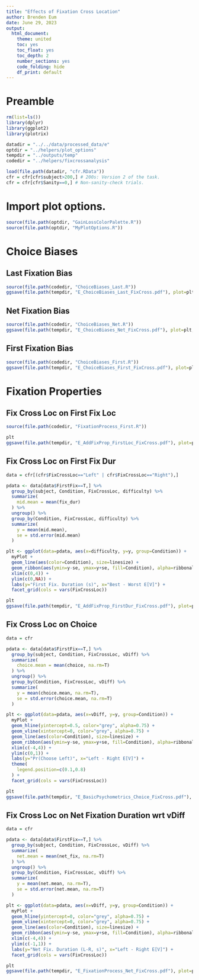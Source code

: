 ```yaml
---
title: "Effects of Fixation Cross Location"
author: Brenden Eum
date: June 29, 2023
output: 
  html_document: 
    theme: united
    toc: yes
    toc_float: yes
    toc_depth: 2
    number_sections: yes
    code_folding: hide
    df_print: default
---
```


# Preamble

```r

rm(list=ls())
library(dplyr)
library(ggplot2)
library(plotrix)

datadir = "../../data/processed_data/e"
optdir = "../helpers/plot_options"
tempdir = "../outputs/temp"
codedir = "../helpers/fixcrossanalysis"

load(file.path(datadir, "cfr.RData"))
cfr = cfr[cfr$subject>200,] # 200s: Version 2 of the task.
cfr = cfr[cfr$Sanity==0,] # Non-sanity-check trials.

```

# Import plot options.

```r
source(file.path(optdir, "GainLossColorPalette.R"))
source(file.path(optdir, "MyPlotOptions.R"))
```



# Choice Biases

## Last Fixation Bias

```r
source(file.path(codedir, "ChoiceBiases_Last.R"))
ggsave(file.path(tempdir, "E_ChoiceBiases_Last_FixCross.pdf"), plot=plt, width=figw*2, height=figh, units="in")
```


## Net Fixation Bias

```r
source(file.path(codedir, "ChoiceBiases_Net.R"))
ggsave(file.path(tempdir, "E_ChoiceBiases_Net_FixCross.pdf"), plot=plt, width=figw*2, height=figh, units="in")
```

## First Fixation Bias

```r
source(file.path(codedir, "ChoiceBiases_First.R"))
ggsave(file.path(tempdir, "E_ChoiceBiases_First_FixCross.pdf"), plot=plt, width=figw*2, height=figh, units="in")
```


# Fixation Properties

## Fix Cross Loc on First Fix Loc

```r

source(file.path(codedir, "FixationProcess_First.R"))

plt
ggsave(file.path(tempdir, "E_AddFixProp_FirstLoc_FixCross.pdf"), plot=plt, width=figw*2, height=figh, units="in")

```

## Fix Cross Loc on First Fix Dur

```r

data = cfr[(cfr$FixCrossLoc=="Left" | cfr$FixCrossLoc=="Right"),]

pdata <- data[data$FirstFix==T,] %>%
  group_by(subject, Condition, FixCrossLoc, difficulty) %>%
  summarize(
    mid.mean = mean(fix_dur)
  ) %>%
  ungroup() %>%
  group_by(Condition, FixCrossLoc, difficulty) %>%
  summarize(
    y = mean(mid.mean),
    se = std.error(mid.mean)
  )

plt <- ggplot(data=pdata, aes(x=difficulty, y=y, group=Condition)) +
  myPlot +
  geom_line(aes(color=Condition), size=linesize) +
  geom_ribbon(aes(ymin=y-se, ymax=y+se, fill=Condition), alpha=ribbonalpha) +
  xlim(c(0,4)) +
  ylim(c(0,NA)) +
  labs(y="First Fix. Duration (s)", x="Best - Worst E[V]") +
  facet_grid(cols = vars(FixCrossLoc))

plt
ggsave(file.path(tempdir, "E_AddFixProp_FirstDur_FixCross.pdf"), plot=plt, width=figw*2, height=figh, units="in")

```

## Fix Cross Loc on Choice

```r

data = cfr

pdata <- data[data$FirstFix==T,] %>%
  group_by(subject, Condition, FixCrossLoc, vDiff) %>%
  summarize(
    choice.mean = mean(choice, na.rm=T)
  ) %>%
  ungroup() %>%
  group_by(Condition, FixCrossLoc, vDiff) %>%
  summarize(
    y = mean(choice.mean, na.rm=T),
    se = std.error(choice.mean, na.rm=T)
  )

plt <- ggplot(data=pdata, aes(x=vDiff, y=y, group=Condition)) +
  myPlot +
  geom_hline(yintercept=0.5, color="grey", alpha=0.75) +
  geom_vline(xintercept=0, color="grey", alpha=0.75) +
  geom_line(aes(color=Condition), size=linesize) +
  geom_ribbon(aes(ymin=y-se, ymax=y+se, fill=Condition), alpha=ribbonalpha) +
  xlim(c(-4,4)) +
  ylim(c(0,1)) +
  labs(y="Pr(Choose Left)", x="Left - Right E[V]") +
  theme(
    legend.position=c(0.1,0.8) 
  ) +
  facet_grid(cols = vars(FixCrossLoc))

plt
ggsave(file.path(tempdir, "E_BasicPsychometrics_Choice_FixCross.pdf"), plot=plt, width=figw*2, height=figh, units="in")

```

## Fix Cross Loc on Net Fixation Duration wrt vDiff

```r

data = cfr

pdata <- data[data$FirstFix==T,] %>%
  group_by(subject, Condition, FixCrossLoc, vDiff) %>%
  summarize(
    net.mean = mean(net_fix, na.rm=T)
  ) %>%
  ungroup() %>%
  group_by(Condition, FixCrossLoc, vDiff) %>%
  summarize(
    y = mean(net.mean, na.rm=T),
    se = std.error(net.mean, na.rm=T)
  )

plt <- ggplot(data=pdata, aes(x=vDiff, y=y, group=Condition)) +
  myPlot +
  geom_hline(yintercept=0, color="grey", alpha=0.75) +
  geom_vline(xintercept=0, color="grey", alpha=0.75) +
  geom_line(aes(color=Condition), size=linesize) +
  geom_ribbon(aes(ymin=y-se, ymax=y+se, fill=Condition), alpha=ribbonalpha) +
  xlim(c(-4,4)) +
  ylim(c(-1,1)) +
  labs(y="Net Fix. Duration (L-R, s)", x="Left - Right E[V]") +
  facet_grid(cols = vars(FixCrossLoc))

plt
ggsave(file.path(tempdir, "E_FixationProcess_Net_FixCross.pdf"), plot=plt, width=figw*2, height=figh, units="in")

```

